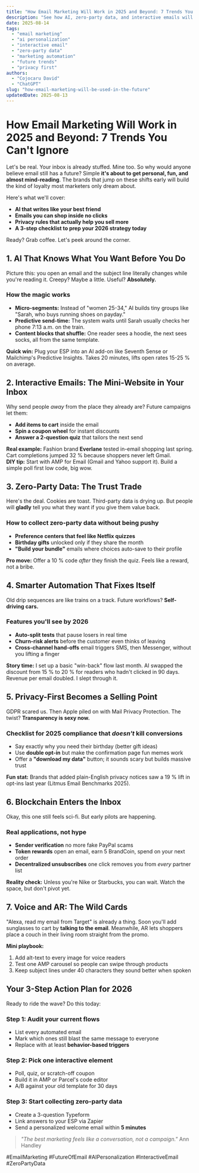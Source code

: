 ```yaml
---
title: "How Email Marketing Will Work in 2025 and Beyond: 7 Trends You Can't Ignore"
description: "See how AI, zero-party data, and interactive emails will change email marketing by 2026. Quick tips to get ready today."
date: 2025-08-14
tags:
  - "email marketing"
  - "ai personalization"
  - "interactive email"
  - "zero-party data"
  - "marketing automation"
  - "future trends"
  - "privacy first"
authors:
  - "Cojocaru David"
  - "ChatGPT"
slug: "how-email-marketing-will-be-used-in-the-future"
updatedDate: 2025-08-13
---
```


# How Email Marketing Will Work in 2025 and Beyond: 7 Trends You Can't Ignore

Let's be real. Your inbox is already stuffed. Mine too. So why would anyone believe email still has a future? Simple **it's about to get personal, fun, and almost mind-reading**. The brands that jump on these shifts early will build the kind of loyalty most marketers only dream about.

Here's what we'll cover:
- **AI that writes like your best friend**  
- **Emails you can shop inside no clicks**  
- **Privacy rules that actually help you sell more**  
- **A 3-step checklist to prep your 2026 strategy today**

Ready? Grab coffee. Let's peek around the corner.

## 1. AI That Knows What You Want Before You Do  

Picture this: you open an email and the subject line literally changes while you're reading it. Creepy? Maybe a little. Useful? **Absolutely.**

### How the magic works
- **Micro-segments:** Instead of "women 25-34," AI builds tiny groups like "Sarah, who buys running shoes on payday."  
- **Predictive send-time:** The system waits until Sarah usually checks her phone 7:13 a.m. on the train.  
- **Content blocks that shuffle:** One reader sees a hoodie, the next sees socks, all from the same template.

**Quick win:** Plug your ESP into an AI add-on like Seventh Sense or Mailchimp's Predictive Insights. Takes 20 minutes, lifts open rates 15-25 % on average.

## 2. Interactive Emails: The Mini-Website in Your Inbox  

Why send people *away* from the place they already are? Future campaigns let them:
- **Add items to cart** inside the email  
- **Spin a coupon wheel** for instant discounts  
- **Answer a 2-question quiz** that tailors the next send

**Real example:** Fashion brand **Everlane** tested in-email shopping last spring. Cart completions jumped 32 % because shoppers never left Gmail.  
**DIY tip:** Start with AMP for Email (Gmail and Yahoo support it). Build a simple poll first low code, big wow.

## 3. Zero-Party Data: The Trust Trade  

Here's the deal. Cookies are toast. Third-party data is drying up. But people will **gladly** tell you what they want if you give them value back.

### How to collect zero-party data without being pushy
- **Preference centers that feel like Netflix quizzes**  
- **Birthday gifts** unlocked only if they share the month  
- **"Build your bundle"** emails where choices auto-save to their profile

**Pro move:** Offer a 10 % code *after* they finish the quiz. Feels like a reward, not a bribe.

## 4. Smarter Automation That Fixes Itself  

Old drip sequences are like trains on a track. Future workflows? **Self-driving cars.**

### Features you'll see by 2026
- **Auto-split tests** that pause losers in real time  
- **Churn-risk alerts** before the customer even thinks of leaving  
- **Cross-channel hand-offs** email triggers SMS, then Messenger, without you lifting a finger

**Story time:** I set up a basic "win-back" flow last month. AI swapped the discount from 15 % to 20 % for readers who hadn't clicked in 90 days. Revenue per email doubled. I slept through it.

## 5. Privacy-First Becomes a Selling Point  

GDPR scared us. Then Apple piled on with Mail Privacy Protection. The twist? **Transparency is sexy now.**

### Checklist for 2025 compliance that *doesn't* kill conversions
- Say exactly why you need their birthday (better gift ideas)  
- Use **double opt-in** but make the confirmation page fun memes work  
- Offer a **"download my data"** button; it sounds scary but builds massive trust

**Fun stat:** Brands that added plain-English privacy notices saw a 19 % lift in opt-ins last year (Litmus Email Benchmarks 2025).

## 6. Blockchain Enters the Inbox  

Okay, this one still feels sci-fi. But early pilots are happening.

### Real applications, not hype
- **Sender verification** no more fake PayPal scams  
- **Token rewards** open an email, earn 5 BrandCoin, spend on your next order  
- **Decentralized unsubscribes** one click removes you from *every* partner list

**Reality check:** Unless you're Nike or Starbucks, you can wait. Watch the space, but don't pivot yet.

## 7. Voice and AR: The Wild Cards  

"Alexa, read my email from Target" is already a thing. Soon you'll add sunglasses to cart by **talking to the email**. Meanwhile, AR lets shoppers place a couch in their living room straight from the promo.

**Mini playbook:**
1. Add alt-text to every image for voice readers  
2. Test one AMP carousel so people can swipe through products  
3. Keep subject lines under 40 characters they sound better when spoken

## Your 3-Step Action Plan for 2026  

Ready to ride the wave? Do this today:

### Step 1: Audit your current flows
- List every automated email  
- Mark which ones still blast the same message to everyone  
- Replace with at least **behavior-based triggers**

### Step 2: Pick one interactive element
- Poll, quiz, or scratch-off coupon  
- Build it in AMP or Parcel's code editor  
- A/B against your old template for 30 days

### Step 3: Start collecting zero-party data
- Create a 3-question Typeform  
- Link answers to your ESP via Zapier  
- Send a personalized welcome email within **5 minutes**

> _"The best marketing feels like a conversation, not a campaign."_   Ann Handley  

#EmailMarketing #FutureOfEmail #AIPersonalization #InteractiveEmail #ZeroPartyData